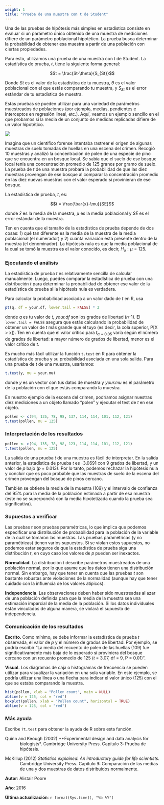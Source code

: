```yaml
---
weight: 1
title: "Prueba de una muestra con t de Student"
---
```


Una de las pruebas de hipótesis más simples en estadística consiste en evaluar si un parámetro único obtenido de una muestra de mediciones difiere de un parámetro poblacional hipotético. La prueba busca determinar la probabilidad de obtener esa muestra a partir de una población con ciertas propiedades.

Para esto, utilizamos una prueba de una muestra con *t* de Student. La estadística de prueba, *t*, tiene la siguiente forma general:

$$t = \frac{St-\theta}{S_{St}}$$



Donde *St* es el valor de la estadística de tu muestra, $\theta$ es el valor poblacional con el que estás comparando tu muestra, y $S_{St}$ es el error estándar de tu estadística de muestra.

Estas pruebas se pueden utilizar para una variedad de parámetros muestreados de poblaciones (por ejemplo, medias, pendientes e interceptos en regresión lineal, etc.). Aquí, veamos un ejemplo sencillo en el que probamos si la media de un conjunto de medidas replicadas difiere de un valor hipotético.

![](One_sample_t_test_image.png)



Imagina que un científico forense intentaba rastrear el origen de algunas muestras de suelo tomadas de huellas en una escena del crimen. Recogió 10 muestras y analizó la concentración de polen de una especie de pino que se encuentra en un bosque local. Se sabía que el suelo de ese bosque local tenía una concentración promedio de 125 granos por gramo de suelo. La prueba de *t* de una muestra probará la probabilidad de que las diez muestras provengan de ese bosque al comparar la concentración promedio en las diez nuevas muestras con el valor esperado si provinieran de ese bosque.

La estadística de prueba, *t*, es:


$$t = \frac{\bar{x}-\mu}{SE}$$


donde $\bar{x}$ es la media de la muestra, $\mu$ es la media poblacional y *SE* es el error estándar de la muestra.

Ten en cuenta que el tamaño de la estadística de prueba depende de dos cosas: 1) qué tan diferente es la media de la muestra de la media poblacional (el numerador) y 2) cuánta variación está presente dentro de la muestra (el denominador). La hipótesis nula es que la media poblacional de la cual se tomó la muestra es el valor conocido, es decir, $H_o: \mu=125$.
  

### Ejecutando el análisis
 
La estadística de prueba *t* es relativamente sencilla de calcular manualmente. Luego, puedes comparar la estadística de prueba con una distribución *t* para determinar la probabilidad de obtener ese valor de la estadística de prueba si la hipótesis nula es verdadera.

Para calcular la probabilidad asociada a un valor dado de *t* en R, usa


```r
pt(q, df = your.df, lower.tail = FALSE) * 2
```


donde *q* es tu valor de *t*, *your.df* son los grados de libertad (*n*-1). El `lower.tail = FALSE` asegura que estás calculando la probabilidad de obtener un valor de *t* más grande que el tuyo (es decir, la cola superior, P[X > x]). Ten en cuenta que el valor crítico para $t_{\alpha = 0.05}$ varía según el número de grados de libertad: a mayor número de grados de libertad, menor es el valor crítico de *t*.

Es mucho más fácil utilizar la función `t.test` en R para obtener la estadística de prueba y su probabilidad asociada en una sola salida. Para una prueba de *t* de una muestra, usaríamos:


```r
t.test(y, mu = your.mu)
```

donde *y* es un vector con tus datos de muestra y *your.mu* es el parámetro de la población con el que estás comparando la muestra.

En nuestro ejemplo de la escena del crimen, podríamos asignar nuestras diez mediciones a un objeto llamado "polen" y ejecutar el test de *t* en ese objeto.

```r
pollen <- c(94, 135, 78, 98, 137, 114, 114, 101, 112, 121)
t.test(pollen, mu = 125)
```
  
### Interpretación de los resultados
 
```r
pollen <- c(94, 135, 78, 98, 123, 114, 114, 101, 112, 121)
t.test(pollen, mu = 125)
```

La salida de una prueba *t* de una muestra es fácil de interpretar. En la salida anterior, la estadística de prueba *t* es -3.0691 con 9 grados de libertad, y un valor de *p* bajo (*p* = 0.013). Por lo tanto, podemos rechazar la hipótesis nula y concluir que es poco probable que las muestras de suelo de la escena del crimen provengan del bosque de pinos cercano.

También se obtiene la media de la muestra (109) y el intervalo de confianza del 95% para la media de la población estimada a partir de esa muestra (este no se superpondrá con la media hipotetizada cuando la prueba sea significativa).
  

### Supuestos a verificar
 
Las pruebas *t* son pruebas paramétricas, lo que implica que podemos especificar una distribución de probabilidad para la población de la variable de la cual se tomaron las muestras. Las pruebas paramétricas (y no paramétricas) tienen varios supuestos. Si se violan estos supuestos, no podemos estar seguros de que la estadística de prueba siga una distribución *t*, en cuyo caso los valores de *p* pueden ser inexactos.   

**Normalidad**. La distribución *t* describe parámetros muestreados de una población normal, por lo que asume que los datos tienen una distribución normal. Sin embargo, hay que tener en cuenta que las pruebas *t* son bastante robustas ante violaciones de la normalidad (aunque hay que tener cuidado con la influencia de los valores atípicos).  

**Independencia**. Las observaciones deben haber sido muestreadas al azar de una población definida para que la media de la muestra sea una estimación imparcial de la media de la población. Si los datos individuales están vinculados de alguna manera, se violará el supuesto de independencia.
  

### Comunicación de los resultados
 
**Escrito.** Como mínimo, se debe informar la estadística de prueba *t* observada, el valor de *p* y el número de grados de libertad. Por ejemplo, se podría escribir "La media del recuento de polen de las huellas (109) fue significativamente más baja de lo esperado si proviniera del bosque cercano con un recuento promedio de 125 (*t* = 3.07, df = 9, P = 0.01)".

**Visual.** Los diagramas de caja o histogramas de frecuencia se pueden utilizar para visualizar la variación en una sola variable. En este ejemplo, se podría utilizar una línea o una flecha para indicar el valor único (125) con el que se estaba comparando la muestra.


```r
hist(pollen, xlab = "Pollen count", main = NULL)
abline(v = 125, col = "red")
boxplot(pollen, xlab = "Pollen count", horizontal = TRUE)
abline(v = 125, col = "red")
```
  

### Más ayuda

Escribe `?t.test` para obtener la ayuda de R sobre esta función.

<p style="margin-left:.5in;text-indent:-.5in">Quinn and Keough (2002) **Experimental design and data analysis for biologists*. Cambridge University Press. Capítulo 3: Prueba de hipótesis.</p>

<p style="margin-left:.5in;text-indent:-.5in">McKillup (2012) *Statistics explained. An introductory guide for life scientists.* Cambridge University Press. Capítulo 9: Comparación de las medias de una y dos muestras de datos distribuidos normalmente.</p>

**Autor**: Alistair Poore

**Año**: 2016

**Última actualización**: `r format(Sys.time(), "%b %Y")`

